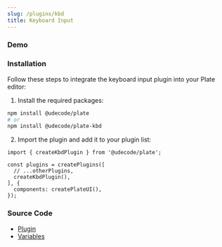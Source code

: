```yaml
---
slug: /plugins/kbd
title: Keyboard Input
---
```


[//]: # (you can use the following list of keyboard shortcuts to get started:)

[//]: # ()
[//]: # (- Bold: **`Ctrl/Cmd + B`**)

[//]: # (- Italic: **`Ctrl/Cmd + I`**)

[//]: # (- Underline: **`Ctrl/Cmd + U`**)

[//]: # (- Strikethrough: **`Ctrl/Cmd + Shift + X`**)

[//]: # (- Code: **`Ctrl/Cmd + E`**)

[//]: # (- Blockquote: **`Ctrl/Cmd + Shift + .`**)

[//]: # (- Code Block: **`Ctrl/Cmd + Shift + 8`**)

[//]: # (- Heading 1-6: **`Ctrl/Cmd + Alt/Opt + 1-6`**)

[//]: # (- Paragraph: **`Ctrl/Cmd + Alt/Opt + 0`**)

[//]: # (- Undo: **`Ctrl/Cmd + Z`**)

[//]: # (- Redo: **`Ctrl/Cmd + Shift + Z`**)

[//]: # (- Cut: **`Ctrl/Cmd + X`**)

[//]: # (- Copy: **`Ctrl/Cmd + C`**)

[//]: # (- Paste: **`Ctrl/Cmd + V`**)

[//]: # (- Select All: **`Ctrl/Cmd + A`**)

### Demo




<KbdSandpack />

### Installation

Follow these steps to integrate the keyboard input plugin into your Plate editor:

1. Install the required packages:

```bash npm2yarn
npm install @udecode/plate
# or
npm install @udecode/plate-kbd
```

2. Import the plugin and add it to your plugin list:

```tsx
import { createKbdPlugin } from '@udecode/plate';

const plugins = createPlugins([
  // ...otherPlugins,
  createKbdPlugin(),
], {
  components: createPlateUI(),
});
```

### Source Code

- [Plugin](https://github.com/udecode/plate/blob/main/packages/nodes/kbd/src/createKbdPlugin.ts)
- [Variables](https://github.com/udecode/plate/blob/main/examples/src)
